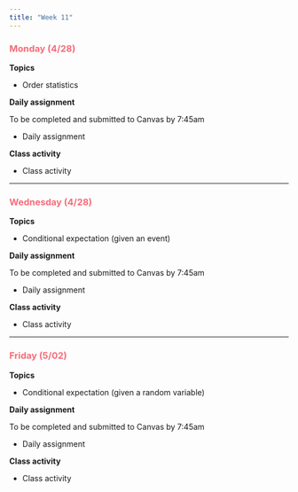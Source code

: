 ```yaml
---
title: "Week 11"
---
```


::: {style="color: #F66D7A"}
### Monday (4/28)
:::

**Topics**

-   Order statistics

**Daily assignment**

To be completed and submitted to Canvas by 7:45am

-   Daily assignment

**Class activity**

-   Class activity

------------------------------------------------------------------------

::: {style="color: #F66D7A"}
### Wednesday (4/28)
:::

**Topics**

-   Conditional expectation (given an event)

**Daily assignment**

To be completed and submitted to Canvas by 7:45am

-   Daily assignment

**Class activity**

-   Class activity

------------------------------------------------------------------------

::: {style="color: #F66D7A"}
### Friday (5/02)
:::

**Topics**

-   Conditional expectation (given a random variable)

**Daily assignment**

To be completed and submitted to Canvas by 7:45am

-   Daily assignment

**Class activity**

-   Class activity
